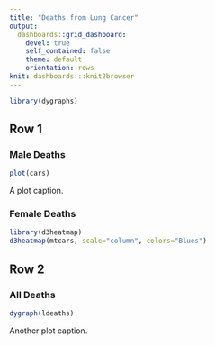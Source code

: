 ```yaml
---
title: "Deaths from Lung Cancer"
output: 
  dashboards::grid_dashboard: 
    devel: true
    self_contained: false
    theme: default 
    orientation: rows
knit: dashboards:::knit2browser
---
```


```r
library(dygraphs)
```

## Row 1

### Male Deaths 

```r
plot(cars)
```

A plot caption.

### Female Deaths 

```r
library(d3heatmap)
d3heatmap(mtcars, scale="column", colors="Blues")
```


## Row 2

### All Deaths

```r
dygraph(ldeaths)
```

Another plot caption.
